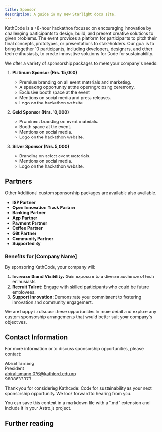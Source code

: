 ```yaml
---
title: Sponsor
description: A guide in my new Starlight docs site.
---
```


KathCode is a 48-hour hackathon focused on encouraging innovation by challenging participants to design, build, and present creative solutions to given problems. The event provides a platform for participants to pitch their final concepts, prototypes, or presentations to stakeholders. Our goal is to bring together 10 participants, including developers, designers, and other tech enthusiasts, to create innovative solutions for Code for sustainability.

We offer a variety of sponsorship packages to meet your company's needs:

1. **Platinum Sponsor (Nrs. 15,000)**

   - Premium branding on all event materials and marketing.
   - A speaking opportunity at the opening/closing ceremony.
   - Exclusive booth space at the event.
   - Mentions on social media and press releases.
   - Logo on the hackathon website.

2. **Gold Sponsor (Nrs. 10,000)**

   - Prominent branding on event materials.
   - Booth space at the event.
   - Mentions on social media.
   - Logo on the hackathon website.

3. **Silver Sponsor (Nrs. 5,000)**

   - Branding on select event materials.
   - Mentions on social media.
   - Logo on the hackathon website.

## Partners

Other Additional custom sponsorship packages are available also available.

- **ISP Partner**
- **Open Innovation Track Partner**
- **Banking Partner**
- **App Partner**
- **Payment Partner**
- **Coffee Partner**
- **Gift Partner**
- **Community Partner**
- **Supported By**

### Benefits for [Company Name]

By sponsoring KathCode, your company will:

1. **Increase Brand Visibility:** Gain exposure to a diverse audience of tech enthusiasts.
2. **Recruit Talent:** Engage with skilled participants who could be future employees.
3. **Support Innovation:** Demonstrate your commitment to fostering innovation and community engagement.

We are happy to discuss these opportunities in more detail and explore any custom sponsorship arrangements that would better suit your company's objectives.

## Contact Information

For more information or to discuss sponsorship opportunities, please contact:

Abiral Tamang  
President  
abiraltamang.076@kathford.edu.np  
9808633373

Thank you for considering Kathcode: Code for sustainability as your next sponsorship opportunity. We look forward to hearing from you.

You can save this content in a markdown file with a ".md" extension and include it in your Astro.js project.

## Further reading
